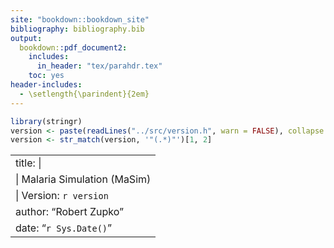 ```yaml
---
site: "bookdown::bookdown_site"
bibliography: bibliography.bib
output:
  bookdown::pdf_document2:
    includes:
      in_header: "tex/parahdr.tex"
    toc: yes
header-includes:
  - \setlength{\parindent}{2em}
---
```


```r
library(stringr)
version <- paste(readLines("../src/version.h", warn = FALSE), collapse = " ")
version <- str_match(version, '"(.*)"')[1, 2]
```

---
title: |
    | Malaria Simulation (MaSim)
    | Version: `r version`
author: "Robert Zupko"
date: "`r Sys.Date()`"
---